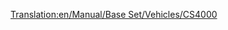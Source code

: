 [[Translation:en/Manual/Base Set/Vehicles/CS4000]]
{{fr/Train|Nom=CS4000
|Image=[[File:en/Cs4000.png]]
|Coût=26 953£ (53 906$)
|Vitesse=96 km/h (60 mph)
|Poids=150 t
|Puissance=4000 cv (2984 kW)
|Entretien=2 956£ (5 912$)
|Conception=1962
|Vie=20
|Capacité=N/A
|Description=
|Réalité=La CS4000 ressemble à la [http://en.wikipedia.org/wiki/Krauss-Maffei_ML_4000_C'C' Krauss-Maffei ML-4000] (en anglais). CS est l'abréviation pour Chris Sawyer.
}}